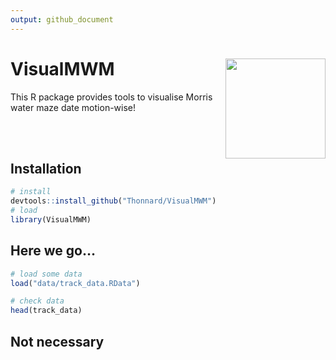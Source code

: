 ```yaml
---
output: github_document
---
```


<!-- README.md is generated from README.Rmd. Please edit that file -->

# VisualMWM <img src="man/figures/heatmapGIF_2b-day_1-trial_1.gif" align="right" width="160"/>
This R package provides tools to visualise Morris water maze date motion-wise!

<br><br>

## Installation
```r
# install
devtools::install_github("Thonnard/VisualMWM")
# load
library(VisualMWM)
```

## Here we go...
```r
# load some data
load("data/track_data.RData")

# check data
head(track_data)
```

## Not necessary
